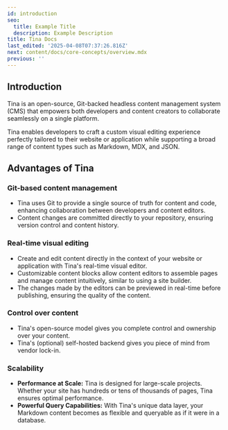 ```yaml
---
id: introduction
seo:
  title: Example Title
  description: Example Description
title: Tina Docs
last_edited: '2025-04-08T07:37:26.816Z'
next: content/docs/core-concepts/overview.mdx
previous: ''
---
```


## Introduction

Tina is an open-source, Git-backed headless content management system (CMS) that empowers both developers and content creators to collaborate seamlessly on a single platform.

 Tina enables developers to craft a custom visual editing experience perfectly tailored to their website or application while supporting a broad range of content types such as Markdown, MDX, and JSON.

<Youtube embedSrc="https://www.youtube.com/embed/zRkeKSZjlyw" />

## Advantages of Tina

### Git-based content management

* Tina uses Git to provide a single source of truth for content and code, enhancing collaboration between developers and content editors.
* Content changes are committed directly to your repository, ensuring version control and content history.

### Real-time visual editing

* Create and edit content directly in the context of your website or application with Tina's real-time visual editor.
* Customizable content blocks allow content editors to assemble pages and manage content intuitively, similar to using a site builder.
* The changes made by the editors can be previewed in real-time before publishing, ensuring the quality of the content.

### Control over content

* Tina's open-source model gives you complete control and ownership over your content.
* Tina's (optional) self-hosted backend gives you piece of mind from vendor lock-in.

### Scalability

* **Performance at Scale:** Tina is designed for large-scale projects. Whether your site has hundreds or tens of thousands of pages, Tina ensures optimal performance.
* **Powerful Query Capabilities:** With Tina's unique data layer, your Markdown content becomes as flexible and queryable as if it were in a database.
